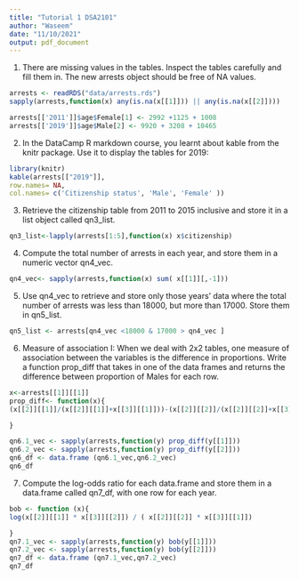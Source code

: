 ```yaml
---
title: "Tutorial 1 DSA2101"
author: "Waseem"
date: "11/10/2021"
output: pdf_document
---
```

1. There are missing values in the tables. Inspect the tables carefully and fill them in. The new arrests
object should be free of NA values.
```r
arrests <- readRDS("data/arrests.rds")
sapply(arrests,function(x) any(is.na(x[[1]])) || any(is.na(x[[2]])))

arrests[['2011']]$age$Female[1] <- 2992 +1125 + 1008
arrests[['2019']]$age$Male[2] <- 9920 + 3208 + 10465

```
2. In the DataCamp R markdown course, you learnt about kable from the knitr package. Use it to display the tables for 2019:
```r
library(knitr)
kable(arrests[["2019"]],
row.names= NA,
col.names= c('Citizenship status', 'Male', 'Female' ))
```
3. Retrieve the citizenship table from 2011 to 2015 inclusive and store it in a list object called qn3_list.
```r
qn3_list<-lapply(arrests[1:5],function(x) x$citizenship)
```
4. Compute the total number of arrests in each year, and store them in a numeric vector qn4_vec.
```r
qn4_vec<- sapply(arrests,function(x) sum( x[[1]][,-1]))
```
5. Use qn4_vec to retrieve and store only those years’ data where the total number of arrests was less
than 18000, but more than 17000. Store them in qn5_list.
```r
qn5_list <- arrests[qn4_vec <18000 & 17000 > qn4_vec ]

```
6. Measure of association I: When we deal with 2x2 tables, one measure of association between the
variables is the difference in proportions. Write a function prop_diff that takes in one of the data frames and returns the difference between proportion of Males for each row.
```r
x<-arrests[[1]][[1]]
prop_diff<- function(x){
(x[[2]][[1]]/(x[[2]][[1]]+x[[3]][[1]]))-(x[[2]][[2]]/(x[[2]][[2]]+x[[3]][[2]]))

}

qn6.1_vec <- sapply(arrests,function(y) prop_diff(y[[1]]))
qn6.2_vec <- sapply(arrests,function(y) prop_diff(y[[2]]))
qn6_df <- data.frame (qn6.1_vec,qn6.2_vec)
qn6_df

```
7. Compute the log-odds ratio for each data.frame and store them in a data.frame called qn7_df, with one row for each year.

```r
bob <- function (x){
log(x[[2]][[1]] * x[[3]][[2]]) / ( x[[2]][[2]] * x[[3]][[1]])

}
qn7.1_vec <- sapply(arrests,function(y) bob(y[[1]]))
qn7.2_vec <- sapply(arrests,function(y) bob(y[[2]]))
qn7_df <- data.frame (qn7.1_vec,qn7.2_vec)
qn7_df

```